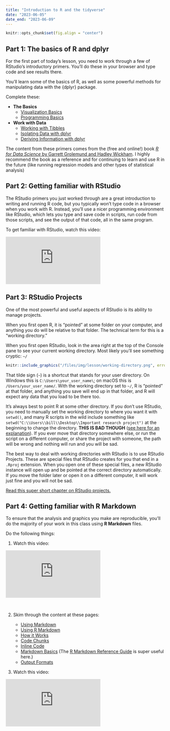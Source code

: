 ```yaml
---
title: "Introduction to R and the tidyverse"
date: "2023-06-05"
date_end: "2023-06-09"
---
```


```r
knitr::opts_chunk$set(fig.align = "center")
```

## Part 1: The basics of R and dplyr

For the first part of today's lesson, you need to work through a few of RStudio's introductory primers. You'll do these in your browser and type code and see results there.

You'll learn some of the basics of R, as well as some powerful methods for manipulating data with the {dplyr} package. 

Complete these:

- **The Basics**
	- [Visualization Basics](https://posit.cloud/learn/primers/1.1)
	- [Programming Basics](https://posit.cloud/learn/primers/1.2)
- **Work with Data**
	- [Working with Tibbles](https://posit.cloud/learn/primers/2.1)
	- [Isolating Data with dplyr](https://posit.cloud/learn/primers/2.2)
	- [Deriving Information with dplyr](https://posit.cloud/learn/primers/2.3)

The content from these primers comes from the (free and online!) book [*R for Data Science* by Garrett Grolemund and Hadley Wickham](https://r4ds.had.co.nz/). I highly recommend the book as a reference and for continuing to learn and use R in the future (like running regression models and other types of statistical analysis)


## Part 2: Getting familiar with RStudio

The RStudio primers you just worked through are a great introduction to writing and running R code, but you typically won't type code in a browser when you work with R. Instead, you'll use a nicer programming environment like RStudio, which lets you type and save code in scripts, run code from those scripts, and see the output of that code, all in the same program.

To get familiar with RStudio, watch this video: 

<div class="ratio ratio-16x9">
<iframe src="https://www.youtube.com/embed/cnQ-v1UUWyE" allow="accelerometer; autoplay; encrypted-media; gyroscope; picture-in-picture" allowfullscreen="" frameborder="0"></iframe>
</div>


## Part 3: RStudio Projects

One of the most powerful and useful aspects of RStudio is its ability to manage projects. 

When you first open R, it is "pointed" at some folder on your computer, and anything you do will be relative to that folder. The technical term for this is a "working directory."

When you first open RStudio, look in the area right at the top of the Console pane to see your current working directory. Most likely you'll see something cryptic: `~/`

```r
knitr::include_graphics("/files/img/lesson/working-directory.png", error = FALSE)
```

That tilde sign (`~`) is a shortcut that stands for your user directory. On Windows this is `C:\Users\your_user_name\`; on macOS this is `/Users/your_user_name/`. With the working directory set to `~/`, R is "pointed" at that folder, and anything you save will end up in that folder, and R will expect any data that you load to be there too.

It's always best to point R at some other directory. If you don't use RStudio, you need to manually set the working directory to where you want it with `setwd()`, and many R scripts in the wild include something like `setwd("C:\\Users\\bill\\Desktop\\Important research project")` at the beginning to change the directory. **THIS IS BAD THOUGH** ([see here for an explanation](https://www.tidyverse.org/blog/2017/12/workflow-vs-script/)). If you ever move that directory somewhere else, or run the script on a different computer, or share the project with someone, the path will be wrong and nothing will run and you will be sad.

The best way to deal with working directories with RStudio is to use RStudio Projects. These are special files that RStudio creates for you that end in a `.Rproj` extension. When you open one of these special files, a new RStudio instance will open up and be pointed at the correct directory automatically. If you move the folder later or open it on a different computer, it will work just fine and you will not be sad.

[Read this super short chapter on RStudio projects.](https://r4ds.had.co.nz/workflow-projects.html)


## Part 4: Getting familiar with R Markdown

To ensure that the analysis and graphics you make are reproducible, you'll do the majority of your work in this class using **R Markdown** files.

Do the following things: 

1. Watch this video:

<div class="ratio ratio-16x9">
<iframe src="https://player.vimeo.com/video/178485416?color=428bca" allow="accelerometer; autoplay; encrypted-media; gyroscope; picture-in-picture" allowfullscreen="" frameborder="0"></iframe>
</div>

&nbsp;

2. Skim through the content at these pages:

   - [Using Markdown](/resource/markdown.qmd)
   - [Using R Markdown](/resource/rmarkdown.qmd)
   - [How it Works](http://rmarkdown.rstudio.com/lesson-2.html)
   - [Code Chunks](http://rmarkdown.rstudio.com/lesson-3.html)
   - [Inline Code](http://rmarkdown.rstudio.com/lesson-4.html)
   - [Markdown Basics](http://rmarkdown.rstudio.com/lesson-8.html) (The [R Markdown Reference Guide](https://www.rstudio.com/wp-content/uploads/2015/03/rmarkdown-reference.pdf) is super useful here.)
   - [Output Formats](http://rmarkdown.rstudio.com/lesson-9.html)

3. Watch this video:

<div class="ratio ratio-16x9">
<iframe src="https://www.youtube.com/embed/fT5xI1cmE2c" allow="accelerometer; autoplay; encrypted-media; gyroscope; picture-in-picture" allowfullscreen="" frameborder="0"></iframe>
</div>
